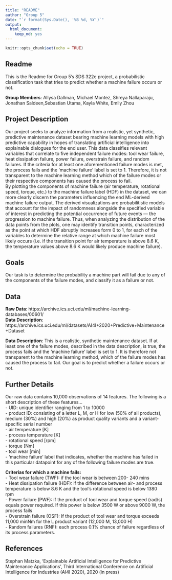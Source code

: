 ```yaml
---
title: "README"
author: "Group 5"
date: "`r format(Sys.Date(), '%B %d, %Y')`"
output: 
  html_document:
    keep_md: yes
---
```


```r
knitr::opts_chunk$set(echo = TRUE)
```

## Readme
This is the Readme for Group 5's SDS 322e project, a probabilistic classification task that tries to predict whether a machine failure occurs or not.

**Group Members**: Allysa Dallman, Michael Montez, Shreya Nallaparaju, Jonathan Saldeen,Sebastian Utama,  Kayla White, Emily Zhou

## **Project Description**  
Our project seeks to analyze information from a realistic, yet synthetic, predictive maintenance dataset bearing machine learning models with high predictive capability in hopes of translating artificial intelligence into explainable dialogues for the end user. This data classifies relevant variables that correlate to five independent failure modes: tool wear failure, heat dissipation failure, power failure, overstrain failure, and random failures. If the criteria for at least one aforementioned failure modes is met, the process fails and the 'machine failure' label is set to 1. Therefore, it is not transparent to the machine learning method which of the failure modes or their respective components has caused the process to fail.  
By plotting the components of machine failure (air temperature, rotational speed, torque, etc.) to the machine failure label (HDF) in the dataset, we can more clearly discern the parameters influencing the end ML-derived machine failure output. The derived visualizations are probabilitistic models that account for the impact of randomness alongside the specified variable of interest in predicting the potential occurrence of future events — the progression to machine failure. Thus, when analyzing the distribution of the data points from the plots, one may identify transition points, characterized as the point at which HDF abruptly increases form 0 to 1, for each of the variables to determine the relative range at which machine failure most likely occurs (i.e. if the transition point for air temperature is above 8.6 K, the temperature values above 8.6 K would likely produce machine failure).  

## **Goals**  
Our task is to determine the probability a machine part will fail due to any of the components of the failure modes, and classify it as a failure or not.

## **Data**  
**Raw Data**: https://archive.ics.uci.edu/ml/machine-learning-databases/00601/  
**Data Description**: https://archive.ics.uci.edu/ml/datasets/AI4I+2020+Predictive+Maintenance+Dataset

**Data Description**: This is a realistic, synthetic maintenance dataset. If at least one of the failure modes, described in the data description, is true, the process fails and the 'machine failure' label is set to 1. It is therefore not transparent to the machine learning method, which of the failure modes has caused the process to fail. Our goal is to predict whether a failure occurs or not.

## Further Details  
Our raw data contains 10,000 observations of 14 features. The following is a short description of these features…  
- UID: unique identifier ranging from 1 to 10000  
- product ID: consisting of a letter L, M, or H for low (50% of all products), medium (30%) and high (20%) as product quality variants and a variant-specific serial number  
- air temperature [K]  
- process temperature [K]  
- rotational speed [rpm]  
- torque [Nm]  
- tool wear [min]  
- 'machine failure' label that indicates, whether the machine has failed in this particular datapoint for any of the following failure modes are true.  

**Criterias for which a machine fails:**  
- Tool wear failure (TWF):  if the tool wear is between 200- 240 mins  
- Heat dissipation failure (HDF): if the difference between air- and process temperature is below 8.6 K and the tool’s rotational speed is below 1380 rpm  
- Power failure (PWF): if the product of tool wear and torque speed (rad/s) equals power required. If this power is below 3500 W or above 9000 W, the process fails  
- Overstrain failure (OSF): If the product of tool wear and torque exceeds 11,000 minNm for the L product variant (12,000 M, 13,000 H)  
- Random failures (RNF):  each process 0.1% chance of failure regardless of its process parameters.  

 

## **References**  
Stephan Matzka, 'Explainable Artificial Intelligence for Predictive Maintenance Applications', Third International Conference on Artificial Intelligence for Industries (AI4I 2020), 2020 (in press)


